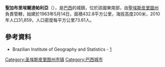 {{coord|19|01|01|S|40|32|09|W|scale:30000|display=title}}

'''聖加布里埃爾達帕利亞'''（{{lang-pt|São Gabriel da Palha}}），是[[巴西|巴西]]的城鎮，位於該國東南部，由[[聖埃斯皮里圖州|聖埃斯皮里圖州]]負責管轄，始建於1963年5月14日，面積432.8平方公里，海拔高度200米，2010年人口31,859，人口密度每平方公里73.61人。

==參考資料==
*Brazilian Institute of Geography and Statistics - [http://www.ibge.gov.br/cidadesat/default.php] {{Wayback|url=http://www.ibge.gov.br/cidadesat/default.php |date=20080611095922 }}

{{Brazil-geo-stub}}
{{聖埃斯皮里圖州市鎮}}
[[Category:圣埃斯皮里图州市镇|Category:圣埃斯皮里图州市镇]]
[[Category:巴西城市|Category:巴西城市]]